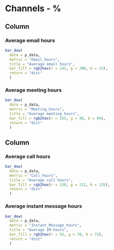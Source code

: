 Channels - %
=====================================

Column {data-width=50%}
----------------------------------------------------------------------------

### Average email hours

```r
bar_dow(
  data = p_data,
  metric = "Email_hours",
  title = "Average email hours",
  bar_fill = rgb2hex(r = 242, g = 200, b = 15),
  return = "dist"
  )
```

### Average meeting hours

```r
bar_dow(
  data = p_data,
  metric = "Meeting_hours",
  title = "Average meeting hours",
  bar_fill = rgb2hex(r = 253, g = 98, b = 94),
  return = "dist"
  )
```

Column {data-width=50%}
----------------------------------------------------------------------------

### Average call hours

```r
bar_dow(
  data = p_data,
  metric = "Call_hours",
  title = "Average call hours",
  bar_fill = rgb2hex(r = 138, g = 212, b = 135),
  return = "dist"
  )
```

### Average instant message hours

```r
bar_dow(
  data = p_data,
  metric = "Instant_Message_hours",
  title = "Average IM hours",
  bar_fill = rgb2hex(r = 55, g = 70, b = 73),
  return = "dist"
  )
```
